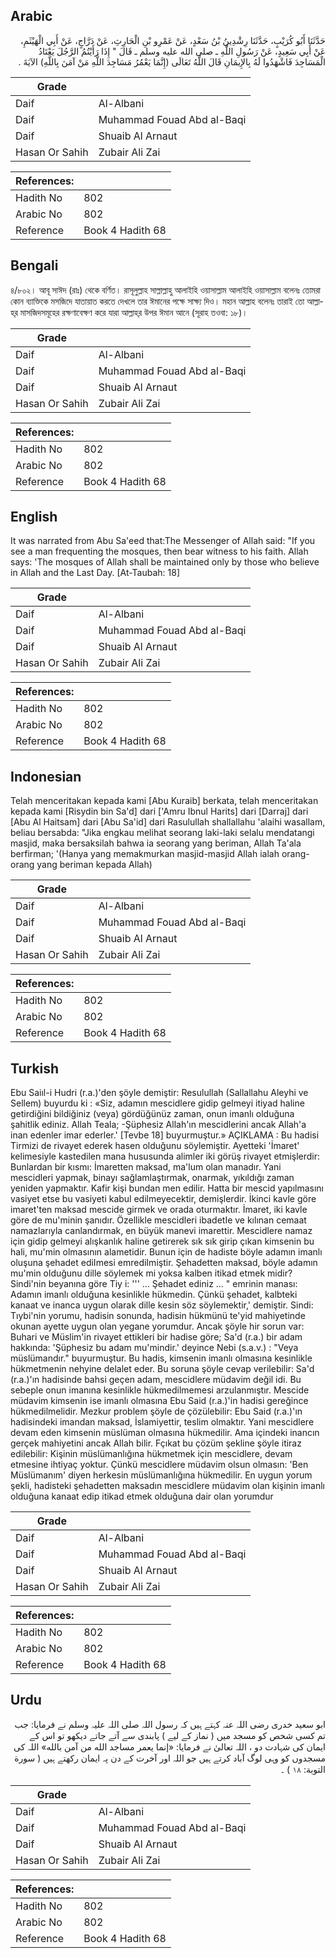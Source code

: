 ## Arabic


<div dir="rtl" lang="ar" style={{fontSize:'larger',backgroundColor:'#f8f9fa',padding:20}}>
حَدَّثَنَا أَبُو كُرَيْبٍ، حَدَّثَنَا رِشْدِينُ بْنُ سَعْدٍ، عَنْ عَمْرِو بْنِ الْحَارِثِ، عَنْ دَرَّاجٍ، عَنْ أَبِي الْهَيْثَمِ، عَنْ أَبِي سَعِيدٍ، عَنْ رَسُولِ اللَّهِ ـ صلى الله عليه وسلم ـ قَالَ ‏"‏ إِذَا رَأَيْتُمُ الرَّجُلَ يَعْتَادُ الْمَسَاجِدَ فَاشْهَدُوا لَهُ بِالإِيمَانِ قَالَ اللَّهُ تَعَالَى ‏(إِنَّمَا يَعْمُرُ مَسَاجِدَ اللَّهِ مَنْ آمَنَ بِاللَّهِ)‏ الآيَةَ ‏.‏
</div>
<div style={{backgroundColor:'#f8f9fa',padding:20, marginBottom: 10}}><table> <thead> <tr> <th>Grade</th> <th></th> </tr> </thead> <tbody> <tr><td>Daif</td><td>Al-Albani</td></tr><tr><td>Daif</td><td>Muhammad Fouad Abd al-Baqi</td></tr><tr><td>Daif</td><td>Shuaib Al Arnaut</td></tr><tr><td>Hasan Or Sahih</td><td>Zubair Ali Zai</td></tr></tbody></table><table> <thead> <tr> <th>References:</th> <th></th> </tr> </thead> <tbody><tr><td>Hadith No</td><td>802</td></tr><tr><td>Arabic No</td><td>802</td></tr><tr><td>Reference</td><td>Book 4 Hadith 68</td></tr></tbody></table></div>

## Bengali


<div dir="ltr" lang="bn" style={{fontSize:'larger',backgroundColor:'#f8f9fa',padding:20}}>
৪/৮০২। আবূ সাঈদ (রাঃ) থেকে বর্ণিত। রাসূলুল্লাহ সাল্লাল্লাহু আলাইহি ওয়াসাল্লাম আলাইহি ওয়াসাল্লাম বলেনঃ তোমরা কোন ব্যাক্তিকে মসজিদে যাতায়াত করতে দেখলে তার ঈমানের পক্ষে সাক্ষ্য দিও। মহান আল্লাহ বলেনঃ তারাই তো আল্লাহ্‌র মাসজিদসমূহের রক্ষণাবেক্ষণ করে যারা আল্লাহ্‌র উপর ঈমান আনে (সূরাহ তওবা: ১৮)।
</div>
<div style={{backgroundColor:'#f8f9fa',padding:20, marginBottom: 10}}><table> <thead> <tr> <th>Grade</th> <th></th> </tr> </thead> <tbody> <tr><td>Daif</td><td>Al-Albani</td></tr><tr><td>Daif</td><td>Muhammad Fouad Abd al-Baqi</td></tr><tr><td>Daif</td><td>Shuaib Al Arnaut</td></tr><tr><td>Hasan Or Sahih</td><td>Zubair Ali Zai</td></tr></tbody></table><table> <thead> <tr> <th>References:</th> <th></th> </tr> </thead> <tbody><tr><td>Hadith No</td><td>802</td></tr><tr><td>Arabic No</td><td>802</td></tr><tr><td>Reference</td><td>Book 4 Hadith 68</td></tr></tbody></table></div>

## English


<div dir="ltr" lang="en" style={{fontSize:'larger',backgroundColor:'#f8f9fa',padding:20}}>
It was narrated from Abu Sa'eed that:The Messenger of Allah said: "If you see a man frequenting the mosques, then bear witness to his faith. Allah says: 'The mosques of Allah shall be maintained only by those who believe in Allah and the Last Day. [At-Taubah: 18]
</div>
<div style={{backgroundColor:'#f8f9fa',padding:20, marginBottom: 10}}><table> <thead> <tr> <th>Grade</th> <th></th> </tr> </thead> <tbody> <tr><td>Daif</td><td>Al-Albani</td></tr><tr><td>Daif</td><td>Muhammad Fouad Abd al-Baqi</td></tr><tr><td>Daif</td><td>Shuaib Al Arnaut</td></tr><tr><td>Hasan Or Sahih</td><td>Zubair Ali Zai</td></tr></tbody></table><table> <thead> <tr> <th>References:</th> <th></th> </tr> </thead> <tbody><tr><td>Hadith No</td><td>802</td></tr><tr><td>Arabic No</td><td>802</td></tr><tr><td>Reference</td><td>Book 4 Hadith 68</td></tr></tbody></table></div>

## Indonesian


<div dir="ltr" lang="id" style={{fontSize:'larger',backgroundColor:'#f8f9fa',padding:20}}>
Telah menceritakan kepada kami [Abu Kuraib] berkata, telah menceritakan kepada kami [Risydin bin Sa'd] dari ['Amru Ibnul Harits] dari [Darraj] dari [Abu Al Haitsam] dari [Abu Sa'id] dari Rasulullah shallallahu 'alaihi wasallam, beliau bersabda: "Jika engkau melihat seorang laki-laki selalu mendatangi masjid, maka bersaksilah bahwa ia seorang yang beriman, Allah Ta'ala berfirman; '(Hanya yang memakmurkan masjid-masjid Allah ialah orang-orang yang beriman kepada Allah)
</div>
<div style={{backgroundColor:'#f8f9fa',padding:20, marginBottom: 10}}><table> <thead> <tr> <th>Grade</th> <th></th> </tr> </thead> <tbody> <tr><td>Daif</td><td>Al-Albani</td></tr><tr><td>Daif</td><td>Muhammad Fouad Abd al-Baqi</td></tr><tr><td>Daif</td><td>Shuaib Al Arnaut</td></tr><tr><td>Hasan Or Sahih</td><td>Zubair Ali Zai</td></tr></tbody></table><table> <thead> <tr> <th>References:</th> <th></th> </tr> </thead> <tbody><tr><td>Hadith No</td><td>802</td></tr><tr><td>Arabic No</td><td>802</td></tr><tr><td>Reference</td><td>Book 4 Hadith 68</td></tr></tbody></table></div>

## Turkish


<div dir="ltr" lang="tr" style={{fontSize:'larger',backgroundColor:'#f8f9fa',padding:20}}>
Ebu Saiıl-i Hudri (r.a.)'den şöyle demiştir: Resulullah (Sallallahu Aleyhi ve Sellem) buyurdu ki : «Siz, adamın mescidlere gidip gelmeyi itiyad haline getirdiğini bildiğiniz (veya) gördüğünüz zaman, onun imanlı olduğuna şahitlik ediniz. Allah Teala; -Şüphesiz Allah'ın mescidlerini ancak Allah'a inan edenler imar ederler.' [Tevbe 18] buyurmuştur.» AÇIKLAMA : Bu hadisi Tirmizi de rivayet ederek hasen olduğunu söylemiştir. Ayetteki 'İmaret' kelimesiyle kastedilen mana hususunda alimler iki görüş rivayet etmişlerdir: Bunlardan bir kısmı: İmaretten maksad, ma'lum olan manadır. Yani mescidleri yapmak, binayı sağlamlaştırmak, onarmak, yıkıldığı zaman yeniden yapmaktır. Kafir kişi bundan men edilir. Hatta bir mescid yapılmasını vasiyet etse bu vasiyeti kabul edilmeyecektir, demişlerdir. İkinci kavle göre imaret'ten maksad mescide girmek ve orada oturmaktır. İmaret, iki kavle göre de mu'minin şanıdır. Özellikle mescidleri ibadetIe ve kılınan cemaat namazlarıyla canlandırmak, en büyük manevi imarettir. Mescidlere namaz için gidip gelmeyi alışkanlık haline getirerek sık sık girip çıkan kimsenin bu hali, mu'min olmasının alametidir. Bunun için de hadiste böyle adamın imanlı oluşuna şehadet ediImesi emrediImiştir. Şehadetten maksad, böyle adamın mu'min olduğunu dille söylemek mi yoksa kalben itikad etmek midir? Sindi'nin beyanına göre Tiy i: ''' ... Şehadet ediniz ... " emrinin manası: Adamın imanlı olduğuna kesinlikle hükmedin. Çünkü şehadet, kalbteki kanaat ve inanca uygun olarak dille kesin söz söylemektir,' demiştir. Sindi: Tıybi'nin yorumu, hadisin sonunda, hadisin hükmünü te'yid mahiyetinde okunan ayette uygun olan yegane yorumdur. Ancak şöyle hir sorun var: Buhari ve Müslim'in rivayet ettikleri bir hadise göre; Sa'd (r.a.) bir adam hakkında: 'Şüphesiz bu adam mu'mindir.' deyince Nebi (s.a.v.) : "Veya müslümandır." buyurmuştur. Bu hadis, kimsenin imanlı olmasına kesinlikle hükmetmenin nehyine delalet eder. Bu soruna şöyle cevap verilebilir: Sa'd (r.a.)'ın hadisinde bahsi geçen adam, mescidlere müdavim değil idi. Bu sebeple onun imanına kesinlikle hükmedilmemesi arzulanmıştır. Mescide müdavim kimsenin ise imanlı olmasına Ebu Said (r.a.)'in hadisi gereğince hükmedilmelidir. Mezkur problem şöyle de çözülebilir: Ebu Said (r.a.)'ın hadisindeki imandan maksad, İslamiyettir, teslim olmaktır. Yani mescidlere devam eden kimsenin müslüman olmasına hükmedilir. Ama içindeki inancın gerçek mahiyetini ancak Allah bilir. Fçıkat bu çözüm şekline şöyle itiraz edilebilir: Kişinin müslümanlığına hükmetmek için mescidlere, devam etmesine ihtiyaç yoktur. Çünkü mescidlere müdavim olsun olmasın: 'Ben Müslümanım' diyen herkesin müslümanlığına hükmedilir. En uygun yorum şekli, hadisteki şehadetten maksadın mescidlere müdavim olan kişinin imanlı olduğuna kanaat edip itikad etmek olduğuna dair olan yorumdur
</div>
<div style={{backgroundColor:'#f8f9fa',padding:20, marginBottom: 10}}><table> <thead> <tr> <th>Grade</th> <th></th> </tr> </thead> <tbody> <tr><td>Daif</td><td>Al-Albani</td></tr><tr><td>Daif</td><td>Muhammad Fouad Abd al-Baqi</td></tr><tr><td>Daif</td><td>Shuaib Al Arnaut</td></tr><tr><td>Hasan Or Sahih</td><td>Zubair Ali Zai</td></tr></tbody></table><table> <thead> <tr> <th>References:</th> <th></th> </tr> </thead> <tbody><tr><td>Hadith No</td><td>802</td></tr><tr><td>Arabic No</td><td>802</td></tr><tr><td>Reference</td><td>Book 4 Hadith 68</td></tr></tbody></table></div>

## Urdu


<div dir="rtl" lang="ur" style={{fontSize:'larger',backgroundColor:'#f8f9fa',padding:20}}>
ابو سعید خدری رضی اللہ عنہ کہتے ہیں کہ رسول اللہ صلی اللہ علیہ وسلم نے فرمایا: جب تم کسی شخص کو مسجد میں ( نماز کے لیے ) پابندی سے آتے جاتے دیکھو تو اس کے ایمان کی شہادت دو ، اللہ تعالیٰ نے فرمایا: «إنما يعمر مساجد الله من آمن بالله» اللہ کی مسجدوں کو وہی لوگ آباد کرتے ہیں جو اللہ اور آخرت کے دن پہ ایمان رکھتے ہیں ( سورة التوبة: ۱۸ ) ۔
</div>
<div style={{backgroundColor:'#f8f9fa',padding:20, marginBottom: 10}}><table> <thead> <tr> <th>Grade</th> <th></th> </tr> </thead> <tbody> <tr><td>Daif</td><td>Al-Albani</td></tr><tr><td>Daif</td><td>Muhammad Fouad Abd al-Baqi</td></tr><tr><td>Daif</td><td>Shuaib Al Arnaut</td></tr><tr><td>Hasan Or Sahih</td><td>Zubair Ali Zai</td></tr></tbody></table><table> <thead> <tr> <th>References:</th> <th></th> </tr> </thead> <tbody><tr><td>Hadith No</td><td>802</td></tr><tr><td>Arabic No</td><td>802</td></tr><tr><td>Reference</td><td>Book 4 Hadith 68</td></tr></tbody></table></div>